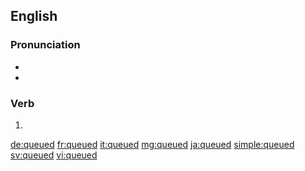 ==English==

===Pronunciation===
* {{IPA|/kjuːd/|lang=en}}
* {{homophones|lang=en|cued}}

===Verb===
{{head|en}}

# {{en-past of|queue}}

[[de:queued]]
[[fr:queued]]
[[it:queued]]
[[mg:queued]]
[[ja:queued]]
[[simple:queued]]
[[sv:queued]]
[[vi:queued]]